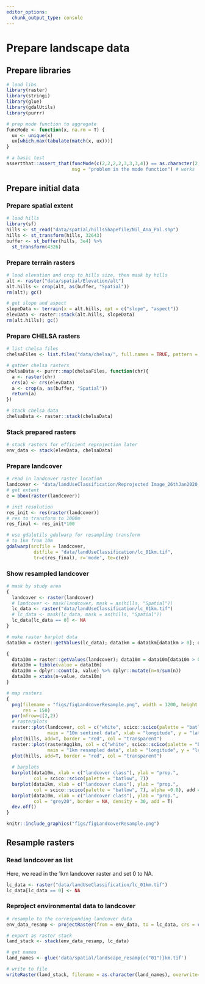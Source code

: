 ```yaml
---
editor_options: 
  chunk_output_type: console
---
```


# Prepare landscape data

## Prepare libraries

```r

# load libs
library(raster)
library(stringi)
library(glue)
library(gdalUtils)
library(purrr)

# prep mode function to aggregate
funcMode <- function(x, na.rm = T) {
  ux <- unique(x)
  ux[which.max(tabulate(match(x, ux)))]
}

# a basic test
assertthat::assert_that(funcMode(c(2,2,2,2,3,3,3,4)) == as.character(2), 
                        msg = "problem in the mode function") # works
```

## Prepare initial data

### Prepare spatial extent

```r
# load hills
library(sf)
hills <- st_read("data/spatial/hillsShapefile/Nil_Ana_Pal.shp")
hills <- st_transform(hills, 32643)
buffer <- st_buffer(hills, 3e4) %>% 
  st_transform(4326)
```


### Prepare terrain rasters

```r
# load elevation and crop to hills size, then mask by hills
alt <- raster("data/spatial/Elevation/alt")
alt.hills <- crop(alt, as(buffer, "Spatial"))
rm(alt); gc()

# get slope and aspect
slopeData <- terrain(x = alt.hills, opt = c("slope", "aspect"))
elevData <- raster::stack(alt.hills, slopeData)
rm(alt.hills); gc()
```

### Prepare CHELSA rasters

```r
# list chelsa files
chelsaFiles <- list.files("data/chelsa/", full.names = TRUE, pattern = "*.tif")

# gather chelsa rasters
chelsaData <- purrr::map(chelsaFiles, function(chr){
  a <- raster(chr)
  crs(a) <- crs(elevData)
  a <- crop(a, as(buffer, "Spatial"))
  return(a)
})

# stack chelsa data
chelsaData <- raster::stack(chelsaData)
```

### Stack prepared rasters

```r
# stack rasters for efficient reprojection later
env_data <- stack(elevData, chelsaData)
```

### Prepare landcover

```r
# read in landcover raster location
landcover <- "data/landUseClassification/Reprojected Image_26thJan2020_UTM_Ghats.tif"
# get extent
e = bbox(raster(landcover))

# init resolution
res_init <- res(raster(landcover))
# res to transform to 1000m
res_final <- res_init*100

# use gdalutils gdalwarp for resampling transform
# to 1km from 10m
gdalwarp(srcfile = landcover, 
          dstfile = "data/landUseClassification/lc_01km.tif", 
          tr=c(res_final), r='mode', te=c(e))
```

### Show resampled landcover

```r
# mask by study area
{
  landcover <- raster(landcover)
  # landcover <- mask(landcover, mask = as(hills, "Spatial"))
  lc_data <- raster("data/landUseClassification/lc_01km.tif")
  # lc_data <- mask(lc_data, mask = as(hills, "Spatial"))
  lc_data[lc_data == 0] <- NA
}

# make raster barplot data
data1km = raster::getValues(lc_data); data1km = data1km[data1km > 0]; data1km = table(data1km); data1km = data1km/sum(data1km)

{
  data10m = raster::getValues(landcover); data10m = data10m[data10m > 0]
  data10m = tibble(value = data10m)
  data10m = dplyr::count(a, value) %>% dplyr::mutate(n=n/sum(n))
  data10m = xtabs(n~value, data10m)
}

# map rasters
{
  png(filename = "figs/figLandcoverResample.png", width = 1200, height = 1200,
      res = 150)
  par(mfrow=c(2,2))
  # rasterplots
  raster::plot(landcover, col = c("white", scico::scico(palette = "batlow", 7)), 
               main = "10m sentinel data", xlab = "longitude", y = "latitude")
  plot(hills, add=T, border = "red", col = "transparent")
  raster::plot(rasterAgg1km, col = c("white", scico::scico(palette = "batlow", 7)),
               main = "1km resampled data", xlab = "longitude", y = "latitude")
  plot(hills, add=T, border = "red", col = "transparent")
  
  # barplots
  barplot(data10m, xlab = c("landcover class"), ylab = "prop.",
          col = scico::scico(palette = "batlow", 7))
  barplot(data1km, xlab = c("landcover class"), ylab = "prop.",
          col = scico::scico(palette = "batlow", 7), alpha =0.8), add = F)
  barplot(data10m, xlab = c("landcover class"), ylab = "prop.",
          col = "grey20", border = NA, density = 30, add = T)
  dev.off()
}
```

```r
knitr::include_graphics("figs/figLandcoverResample.png")
```

## Resample rasters

### Read landcover as list

Here, we read in the 1km landcover raster and set 0 to NA.

```r
lc_data <- raster("data/landUseClassification/lc_01km.tif")
lc_data[lc_data == 0] <- NA
```

### Reproject environmental data to landcover

```r

# resample to the corresponding landcover data
env_data_resamp <- projectRaster(from = env_data, to = lc_data, crs = crs(lc_data), res = res(lc_data))

# export as raster stack
land_stack <- stack(env_data_resamp, lc_data)

# get names
land_names <- glue('data/spatial/landscape_resamp{c("01")}km.tif')

# write to file
writeRaster(land_stack, filename = as.character(land_names), overwrite=TRUE)
```

